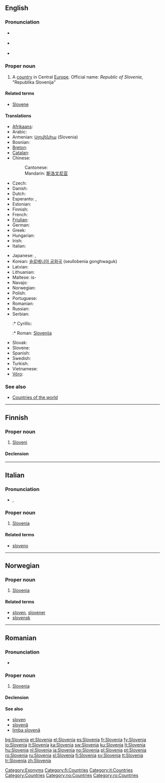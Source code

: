 {{wikipedia}}
{{also|slovenia}}
==English==

===Pronunciation===
* {{a|UK}} {{IPA|/sləʊˈviː.ni.ə/|/sləʊˈviːn.jə/}}
* {{a|US}} {{IPA|/sloʊˈvi.ni.ə/|/sloʊˈvin.jə/}}
* {{audio|en-us-Slovenia.ogg|Audio (US)}}

===Proper noun===
{{en-proper noun}}

# A [[country]] in Central [[Europe]]. Official name: ''Republic of Slovenia'', "Republika Slovenija"

====Related terms====
* [[Slovene]]

====Translations====
{{trans-top|country in Europe}}
* [[Afrikaans]]: {{t|af|Slowenië|xs=Afrikaans}}
* Arabic: {{t|ar|سلوفينيا|sc=Arab}}
* Armenian: [[Սլովենիա]] (Slovenia)
* Bosnian: {{t-|bs|Slovenija|f}}
* [[Breton]]: {{t-|br|Slovenia|xs=Breton}}
* [[Catalan]]: {{t+|ca|Eslovènia}}
* Chinese:
*: Cantonese: {{tø|yue|斯洛維尼亞|sc=Hani|xs=Cantonese}}
*: Mandarin: [[斯洛文尼亚]]
* Czech: {{t+|cs|Slovinsko|n}}
* Danish: {{t-|da|Slovenien}}
* Dutch: {{t+|nl|Slovenië|n}}
* Esperanto: {{t-|eo|Slovenio|xs=Esperanto}}, {{t-|eo|Slovenujo|xs=Esperanto}}
* Estonian: {{t-|et|Sloveenia}}
* Finnish: {{t+|fi|Slovenia}}
* French: {{t+|fr|Slovénie}}
* [[Friulian]]: {{tø|fur|Slovenie|xs=Friulian}}
* German: {{t+|de|Slowenien}}
* Greek: {{t+|el|Σλοβενία|f|tr=Slovenía|sc=Grek}}
* Hungarian: {{t+|hu|Szlovénia}}
* Irish: {{t|ga|An tSlóvéin|xs=Irish}}
* Italian: {{t+|it|Slovenia}}
{{trans-mid}}
* Japanese: {{t+|ja|スロヴェニア|tr=Surovenia|sc=Jpan}}, {{t+|ja|スロベニア|tr=Surobenia|sc=Jpan}}
* Korean: [[슬로베니아 공화국]] (seullobenia gonghwaguk)
* Latvian: {{t|lv|Slovēnija|f|xs=Latvian}}
* Lithuanian: {{t|lt|Slovėnija|xs=Lithuanian}}
* Maltese: is-{{t|mt|Slovenja|xs=Maltese}}
* Navajo: {{tø|nv|Słobíín Bikéyah}}
* Norwegian: {{t+|no|Slovenia}}
* Polish: {{t+|pl|Słowenia|f}}
* Portuguese: {{t+|pt|Eslovénia|f}}
* Romanian: {{t+|ro|Slovenia|f}}
* Russian: {{t-|ru|Словения|tr=Slovénija|sc=Cyrl|f}}
* Serbian:
*:* Cyrillic: {{t|sr|Словенија|f}}
*:* Roman: [[Slovenija]] {{f}}
* Slovak: {{t-|sk|Slovinsko}}
* Slovene: {{t+|sl|Slovenija|f}}
* Spanish: {{t+|es|Eslovenia|f}}
* Swedish: {{t+|sv|Slovenien|c}}
* Turkish: {{t+|tr|Slovenya}}
* Vietnamese: {{t-|vi|Slovenia|xs=Vietnamese}}
* [[Võro]]: {{tø|fiu-vro|Sloveeniä|xs=Võro}}
{{trans-bottom}}

===See also===
* [[Appendix:Countries of the world|Countries of the world]]

[[Category:Exonyms]]

----

==Finnish==
{{wikipedia|lang=fi}}

===Proper noun===
{{infl|fi|proper noun}}

# [[#English|Sloveni]]

====Declension====
{{fi-decl-kulkija|Sloveni|np=1}}

[[Category:fi:Countries]]

----

==Italian==
{{wikipedia|lang=it}}

===Pronunciation===
* {{IPA|/zloˈvɛnja/|lang=it}}, {{SAMPA|/zlo"vEnja/|lang=it}}

===Proper noun===
{{infl|it|proper noun|g=f}}

# [[#English|Slovenia]]

====Related terms====
* [[sloveno]]

[[Category:it:Countries]]

----

==Norwegian==

===Proper noun===
{{infl|no|proper noun}}

# [[#English|Slovenia]]

====Related terms====
* [[sloven]], [[slovener]]
* [[slovensk]]

[[Category:Countries]]
[[Category:no:Countries]]

----

==Romanian==

===Pronunciation===
* {{IPA|[slo've.ni.a]|lang=ro}}

===Proper noun===
{{infl|ro|proper noun|gender=f}}

# [[#English|Slovenia]]

====Declension====
{{ro-country|gend=f|Sloveniei}}

====See also====
* [[sloven]]
* [[slovenă]]
* [[limba slovenă]]

[[Category:ro:Countries]]

[[bg:Slovenia]]
[[et:Slovenia]]
[[el:Slovenia]]
[[es:Slovenia]]
[[fr:Slovenia]]
[[fy:Slovenia]]
[[io:Slovenia]]
[[it:Slovenia]]
[[ka:Slovenia]]
[[sw:Slovenia]]
[[ku:Slovenia]]
[[lt:Slovenia]]
[[hu:Slovenia]]
[[nl:Slovenia]]
[[ja:Slovenia]]
[[no:Slovenia]]
[[pl:Slovenia]]
[[pt:Slovenia]]
[[ro:Slovenia]]
[[ru:Slovenia]]
[[sl:Slovenia]]
[[fi:Slovenia]]
[[sv:Slovenia]]
[[tt:Slovenia]]
[[tr:Slovenia]]
[[zh:Slovenia]]